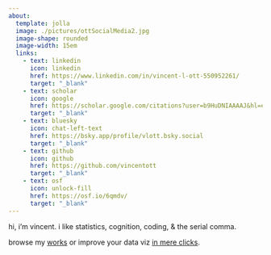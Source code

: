 ```yaml
---
about:
  template: jolla
  image: ./pictures/ottSocialMedia2.jpg
  image-shape: rounded
  image-width: 15em
  links:
    - text: linkedin
      icon: linkedin
      href: https://www.linkedin.com/in/vincent-l-ott-550952261/
      target: "_blank"
    - text: scholar
      icon: google
      href: https://scholar.google.com/citations?user=b9HuDNIAAAAJ&hl=en
      target: "_blank"
    - text: bluesky
      icon: chat-left-text
      href: https://bsky.app/profile/vlott.bsky.social
      target: "_blank"
    - text: github
      icon: github
      href: https://github.com/vincentott
      target: "_blank"
    - text: osf
      icon: unlock-fill
      href: https://osf.io/6qmdv/
      target: "_blank"
---
```

hi, i'm vincent. i like statistics, cognition, coding, & the serial comma.

browse my [works](works.qmd) or improve your data viz [in mere clicks](raincloudplots.qmd).